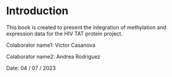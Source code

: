# Introduction

This book is created to present the integration of methylation and expression data for the HIV TAT protein project.

Colaborator name1: Victor Casanova  

Colaborator name2: Andrea Rodriguez

Date: 04 / 07 / 2023
